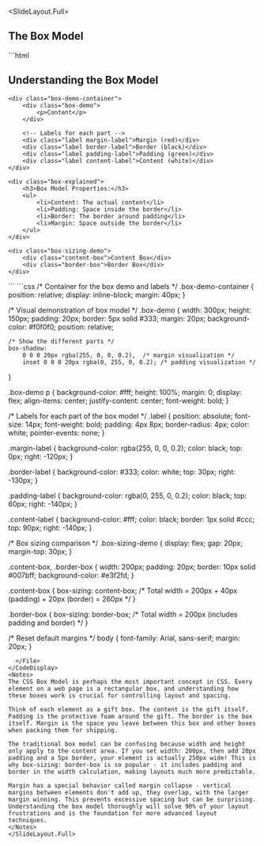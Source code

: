 
<SlideLayout.Full>
## The Box Model

<CodeDisplay >
  <File name="index.html">
```html
<!DOCTYPE html>
<html>
<head>
    <title>CSS Box Model</title>
</head>
<body>
    <h2>Understanding the Box Model</h2>
    
    <div class="box-demo-container">
        <div class="box-demo">
            <p>Content</p>
        </div>
        
        <!-- Labels for each part -->
        <div class="label margin-label">Margin (red)</div>
        <div class="label border-label">Border (black)</div>
        <div class="label padding-label">Padding (green)</div>
        <div class="label content-label">Content (white)</div>
    </div>
    
    <div class="box-explained">
        <h3>Box Model Properties:</h3>
        <ul>
            <li>Content: The actual content</li>
            <li>Padding: Space inside the border</li>
            <li>Border: The border around padding</li>
            <li>Margin: Space outside the border</li>
        </ul>
    </div>
    
    <div class="box-sizing-demo">
        <div class="content-box">Content Box</div>
        <div class="border-box">Border Box</div>
    </div>
</body>
</html>
```
  </File>
  <File name="index.css">
```css
/* Container for the box demo and labels */
.box-demo-container {
    position: relative;
    display: inline-block;
    margin: 40px;
}

/* Visual demonstration of box model */
.box-demo {
    width: 300px;
    height: 150px;
    padding: 20px;
    border: 5px solid #333;
    margin: 20px;
    background-color: #f0f0f0;
    position: relative;
    
    /* Show the different parts */
    box-shadow: 
        0 0 0 20px rgba(255, 0, 0, 0.2),  /* margin visualization */
        inset 0 0 0 20px rgba(0, 255, 0, 0.2); /* padding visualization */
}

.box-demo p {
    background-color: #fff;
    height: 100%;
    margin: 0;
    display: flex;
    align-items: center;
    justify-content: center;
    font-weight: bold;
}

/* Labels for each part of the box model */
.label {
    position: absolute;
    font-size: 14px;
    font-weight: bold;
    padding: 4px 8px;
    border-radius: 4px;
    color: white;
    pointer-events: none;
}

.margin-label {
    background-color: rgba(255, 0, 0, 0.2);
    color: black;
    top: 0px;
    right: -120px;
}

.border-label {
    background-color: #333;
    color: white;
    top: 30px;
    right: -130px;
}

.padding-label {
    background-color: rgba(0, 255, 0, 0.2);
    color: black;
    top: 60px;
    right: -140px;
}

.content-label {
    background-color: #fff;
    color: black;
    border: 1px solid #ccc;
    top: 90px;
    right: -140px;
}

/* Box sizing comparison */
.box-sizing-demo {
    display: flex;
    gap: 20px;
    margin-top: 30px;
}

.content-box, .border-box {
    width: 200px;
    padding: 20px;
    border: 10px solid #007bff;
    background-color: #e3f2fd;
}

.content-box {
    box-sizing: content-box;
    /* Total width = 200px + 40px (padding) + 20px (border) = 260px */
}

.border-box {
    box-sizing: border-box;
    /* Total width = 200px (includes padding and border) */
}

/* Reset default margins */
body {
    font-family: Arial, sans-serif;
    margin: 20px;
}
```
  </File>
</CodeDisplay>
<Notes>
The CSS Box Model is perhaps the most important concept in CSS. Every element on a web page is a rectangular box, and understanding how these boxes work is crucial for controlling layout and spacing.

Think of each element as a gift box. The content is the gift itself. Padding is the protective foam around the gift. The border is the box itself. Margin is the space you leave between this box and other boxes when packing them for shipping.

The traditional box model can be confusing because width and height only apply to the content area. If you set width: 200px, then add 20px padding and a 5px border, your element is actually 250px wide! This is why box-sizing: border-box is so popular - it includes padding and border in the width calculation, making layouts much more predictable.

Margin has a special behavior called margin collapse - vertical margins between elements don't add up, they overlap, with the larger margin winning. This prevents excessive spacing but can be surprising. Understanding the box model thoroughly will solve 90% of your layout frustrations and is the foundation for more advanced layout techniques.
</Notes>
</SlideLayout.Full>